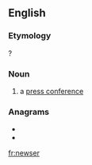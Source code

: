 ==English==

===Etymology===
{{suffix|news|er|lang=en}}?

===Noun===
{{en-noun}}
# {{label|en|media|slang}} a [[press conference]]

===Anagrams===
* {{l|en|renews}}
* {{l|en|resewn}}

[[fr:newser]]